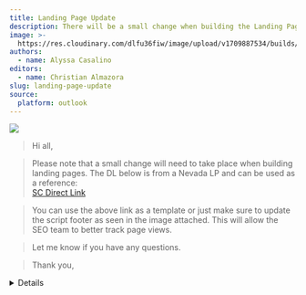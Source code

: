```yaml
---
title: Landing Page Update
description: There will be a small change when building the Landing Page.
image: >-
  https://res.cloudinary.com/dlfu36fiw/image/upload/v1709887534/builds/landing-page/zmvzeek8wbgopsgotmci.png
authors:
  - name: Alyssa Casalino
editors:
  - name: Christian Almazora
slug: landing-page-update
source:
  platform: outlook
---
```


![](https://res.cloudinary.com/dlfu36fiw/image/upload/v1727765272/updates/landing-page-update/image_2024_09_30T14_38_13_558Z_rmsxka.png)

> Hi all,

> Please note that a small change will need to take place when building landing pages. The DL below is from a Nevada LP and can be used as a reference:\
> [SC Direct Link]()

> You can use the above link as a template or just make sure to update the script footer as seen in the image attached. This will allow the SEO team to better track page views.

> Let me know if you have any questions.

> Thank you,

<Details summary="Source">
  ![](https://res.cloudinary.com/dlfu36fiw/image/upload/v1727765362/updates/landing-page-update/image_2024_09_30T14_38_13_558Z_sqyteq.png)
</Details>
